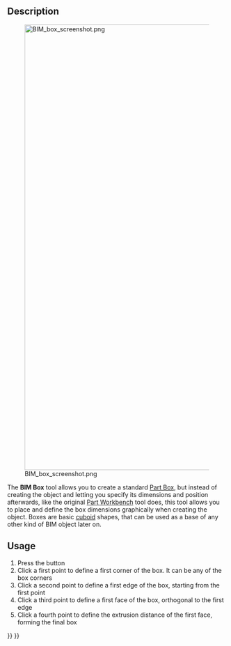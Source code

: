 <languages/>

{{Docnav
|[[Arch_Profile|Profile]]
|[[BIM_Library|Library]]
|[[BIM_Workbench|BIM]]
|IconL=Arch_Profile.svg
|IconR=BIM_Library.svg
|IconC=Workbench_BIM.svg
}}

{{GuiCommand
|Name=BIM Box
|MenuLocation=3D/BIM → Generic 3D tools → Box
|Workbenches=[[BIM_Workbench|BIM]]
|SeeAlso=[[Part_Box|Part Box]]
}}

==Description==

[[Image:BIM box screenshot.png|1024px]]

The '''BIM Box''' tool allows you to create a standard [[Part_Box|Part Box]], but instead of creating the object and letting you specify its dimensions and position afterwards, like the original [[Part_Workbench|Part Workbench]] tool does, this tool allows you to place and define the box dimensions graphically when creating the object. Boxes are basic [https://en.wikipedia.org/wiki/Cuboid cuboid] shapes, that can be used as a base of any other kind of BIM object later on.

==Usage==

# Press the {{KEY|[[Image:BIM_Box.svg|16px]] [[BIM_Box|Box]]}} button
# Click a first point to define a first corner of the box. It can be any of the box corners
# Click a second point to define a first edge of the box, starting from the first point
# Click a third point to define a first face of the box, orthogonal to the first edge
# Click a fourth point to define the extrusion distance of the first face, forming the final box


{{Docnav
|[[Arch_Profile|Profile]]
|[[BIM_Library|Library]]
|[[BIM_Workbench|BIM]]
|IconL=Arch_Profile.svg
|IconR=BIM_Library.svg
|IconC=Workbench_BIM.svg
}}

{{BIM_Tools_navi{{#translation:}}}}
{{Userdocnavi{{#translation:}}}}